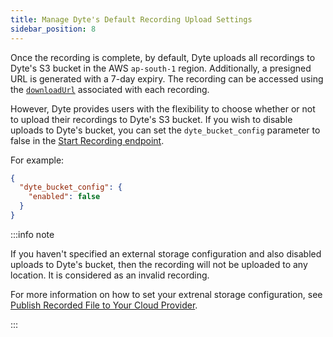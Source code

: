 ```yaml
---
title: Manage Dyte's Default Recording Upload Settings
sidebar_position: 8
---
```


Once the recording is complete, by default, Dyte uploads all recordings to Dyte's S3 bucket in the AWS `ap-south-1` region. Additionally, a presigned URL is generated with a 7-day expiry. The recording can be accessed using the [`downloadUrl`](/api/?v=v2#/operations/start_recording) associated with each recording.

However, Dyte provides users with the flexibility to choose whether or not to upload their recordings to Dyte's S3 bucket. If you wish to disable uploads to Dyte's bucket, you can set the `dyte_bucket_config` parameter to false in the [Start Recording endpoint](/api/?v=v2#/operations/start_recording).

For example:

```json
{
  "dyte_bucket_config": {
    "enabled": false
  }
}
```

:::info note

If you haven't specified an external storage configuration and also disabled uploads to Dyte's bucket, then the recording will not be uploaded to any location. It is considered as an invalid recording.

For more information on how to set your extrenal storage configuration, see [Publish Recorded File to Your Cloud Provider](/guides/capabilities/recording/custom-cloud-storage).

:::

<head>
  <title>Manage Dyte's Default Recording Upload Settings Guide</title>
</head>
